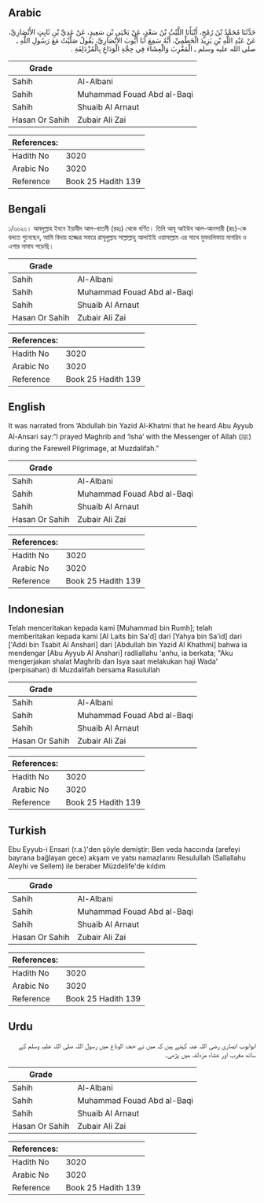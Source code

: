 ## Arabic


<div dir="rtl" lang="ar" style={{fontSize:'larger',backgroundColor:'#f8f9fa',padding:20}}>
حَدَّثَنَا مُحَمَّدُ بْنُ رُمْحٍ، أَنْبَأَنَا اللَّيْثُ بْنُ سَعْدٍ، عَنْ يَحْيَى بْنِ سَعِيدٍ، عَنْ عَدِيِّ بْنِ ثَابِتٍ الأَنْصَارِيِّ، عَنْ عَبْدِ اللَّهِ بْنِ يَزِيدَ الْخَطْمِيِّ، أَنَّهُ سَمِعَ أَبَا أَيُّوبَ الأَنْصَارِيَّ، يَقُولُ صَلَّيْتُ مَعَ رَسُولِ اللَّهِ ـ صلى الله عليه وسلم ـ الْمَغْرِبَ وَالْعِشَاءَ فِي حِجَّةِ الْوَدَاعِ بِالْمُزْدَلِفَةِ ‏.‏
</div>
<div style={{backgroundColor:'#f8f9fa',padding:20, marginBottom: 10}}><table> <thead> <tr> <th>Grade</th> <th></th> </tr> </thead> <tbody> <tr><td>Sahih</td><td>Al-Albani</td></tr><tr><td>Sahih</td><td>Muhammad Fouad Abd al-Baqi</td></tr><tr><td>Sahih</td><td>Shuaib Al Arnaut</td></tr><tr><td>Hasan Or Sahih</td><td>Zubair Ali Zai</td></tr></tbody></table><table> <thead> <tr> <th>References:</th> <th></th> </tr> </thead> <tbody><tr><td>Hadith No</td><td>3020</td></tr><tr><td>Arabic No</td><td>3020</td></tr><tr><td>Reference</td><td>Book 25 Hadith 139</td></tr></tbody></table></div>

## Bengali


<div dir="ltr" lang="bn" style={{fontSize:'larger',backgroundColor:'#f8f9fa',padding:20}}>
১/৩০২০। আবদুল্লাহ ইবনে ইয়াযীদ আল-খাতমী (রহঃ) থেকে বর্ণিত। তিনি আবূ আইউব আল-আনসারী (রাঃ)-কে বলতে শুনেছেন, আমি বিদায় হজ্জের সফরে রাসূলুল্লাহ সাল্লাল্লাহু আলাইহি ওয়াসাল্লাম এর সাথে মুযদালিফায় মাগরিব ও এশার নামায পড়েছি।
</div>
<div style={{backgroundColor:'#f8f9fa',padding:20, marginBottom: 10}}><table> <thead> <tr> <th>Grade</th> <th></th> </tr> </thead> <tbody> <tr><td>Sahih</td><td>Al-Albani</td></tr><tr><td>Sahih</td><td>Muhammad Fouad Abd al-Baqi</td></tr><tr><td>Sahih</td><td>Shuaib Al Arnaut</td></tr><tr><td>Hasan Or Sahih</td><td>Zubair Ali Zai</td></tr></tbody></table><table> <thead> <tr> <th>References:</th> <th></th> </tr> </thead> <tbody><tr><td>Hadith No</td><td>3020</td></tr><tr><td>Arabic No</td><td>3020</td></tr><tr><td>Reference</td><td>Book 25 Hadith 139</td></tr></tbody></table></div>

## English


<div dir="ltr" lang="en" style={{fontSize:'larger',backgroundColor:'#f8f9fa',padding:20}}>
It was narrated from ‘Abdullah bin Yazid Al-Khatmi that he heard Abu Ayyub Al-Ansari say:“I prayed Maghrib and ‘Isha’ with the Messenger of Allah (ﷺ) during the Farewell Pilgrimage, at Muzdalifah.”
</div>
<div style={{backgroundColor:'#f8f9fa',padding:20, marginBottom: 10}}><table> <thead> <tr> <th>Grade</th> <th></th> </tr> </thead> <tbody> <tr><td>Sahih</td><td>Al-Albani</td></tr><tr><td>Sahih</td><td>Muhammad Fouad Abd al-Baqi</td></tr><tr><td>Sahih</td><td>Shuaib Al Arnaut</td></tr><tr><td>Hasan Or Sahih</td><td>Zubair Ali Zai</td></tr></tbody></table><table> <thead> <tr> <th>References:</th> <th></th> </tr> </thead> <tbody><tr><td>Hadith No</td><td>3020</td></tr><tr><td>Arabic No</td><td>3020</td></tr><tr><td>Reference</td><td>Book 25 Hadith 139</td></tr></tbody></table></div>

## Indonesian


<div dir="ltr" lang="id" style={{fontSize:'larger',backgroundColor:'#f8f9fa',padding:20}}>
Telah menceritakan kepada kami [Muhammad bin Rumh]; telah memberitakan kepada kami [Al Laits bin Sa'd] dari [Yahya bin Sa'id] dari ['Addi bin Tsabit Al Anshari] dari [Abdullah bin Yazid Al Khathmi] bahwa ia mendengar [Abu Ayyub Al Anshari] radliallahu 'anhu, ia berkata; "Aku mengerjakan shalat Maghrib dan Isya saat melakukan haji Wada' (perpisahan) di Muzdalifah bersama Rasulullah
</div>
<div style={{backgroundColor:'#f8f9fa',padding:20, marginBottom: 10}}><table> <thead> <tr> <th>Grade</th> <th></th> </tr> </thead> <tbody> <tr><td>Sahih</td><td>Al-Albani</td></tr><tr><td>Sahih</td><td>Muhammad Fouad Abd al-Baqi</td></tr><tr><td>Sahih</td><td>Shuaib Al Arnaut</td></tr><tr><td>Hasan Or Sahih</td><td>Zubair Ali Zai</td></tr></tbody></table><table> <thead> <tr> <th>References:</th> <th></th> </tr> </thead> <tbody><tr><td>Hadith No</td><td>3020</td></tr><tr><td>Arabic No</td><td>3020</td></tr><tr><td>Reference</td><td>Book 25 Hadith 139</td></tr></tbody></table></div>

## Turkish


<div dir="ltr" lang="tr" style={{fontSize:'larger',backgroundColor:'#f8f9fa',padding:20}}>
Ebu Eyyub-i Ensari (r.a.)'den şöyle demiştir: Ben veda haccında (arefeyi bayrana bağlayan gece) akşam ve yatsı namazlarını Resulullah (Sallallahu Aleyhi ve Sellem) ile beraber Müzdelife'de kıldım
</div>
<div style={{backgroundColor:'#f8f9fa',padding:20, marginBottom: 10}}><table> <thead> <tr> <th>Grade</th> <th></th> </tr> </thead> <tbody> <tr><td>Sahih</td><td>Al-Albani</td></tr><tr><td>Sahih</td><td>Muhammad Fouad Abd al-Baqi</td></tr><tr><td>Sahih</td><td>Shuaib Al Arnaut</td></tr><tr><td>Hasan Or Sahih</td><td>Zubair Ali Zai</td></tr></tbody></table><table> <thead> <tr> <th>References:</th> <th></th> </tr> </thead> <tbody><tr><td>Hadith No</td><td>3020</td></tr><tr><td>Arabic No</td><td>3020</td></tr><tr><td>Reference</td><td>Book 25 Hadith 139</td></tr></tbody></table></div>

## Urdu


<div dir="rtl" lang="ur" style={{fontSize:'larger',backgroundColor:'#f8f9fa',padding:20}}>
ابوایوب انصاری رضی اللہ عنہ کہتے ہیں کہ میں نے حجۃ الوداع میں رسول اللہ صلی اللہ علیہ وسلم کے ساتھ مغرب اور عشاء مزدلفہ میں پڑھی۔
</div>
<div style={{backgroundColor:'#f8f9fa',padding:20, marginBottom: 10}}><table> <thead> <tr> <th>Grade</th> <th></th> </tr> </thead> <tbody> <tr><td>Sahih</td><td>Al-Albani</td></tr><tr><td>Sahih</td><td>Muhammad Fouad Abd al-Baqi</td></tr><tr><td>Sahih</td><td>Shuaib Al Arnaut</td></tr><tr><td>Hasan Or Sahih</td><td>Zubair Ali Zai</td></tr></tbody></table><table> <thead> <tr> <th>References:</th> <th></th> </tr> </thead> <tbody><tr><td>Hadith No</td><td>3020</td></tr><tr><td>Arabic No</td><td>3020</td></tr><tr><td>Reference</td><td>Book 25 Hadith 139</td></tr></tbody></table></div>